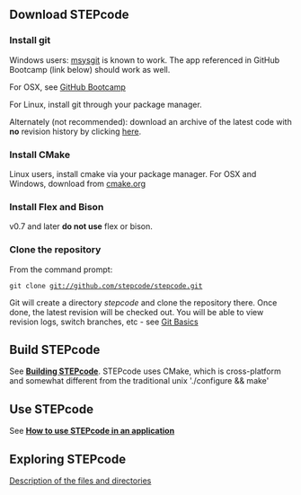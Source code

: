 == Download STEPcode ==
=== Install git ===
Windows users: [http://code.google.com/p/msysgit/ msysgit] is known to work. The app referenced in GitHub Bootcamp (link below) should work as well.

For OSX, see [https://help.github.com/articles/set-up-git GitHub Bootcamp]

For Linux, install git through your package manager.

Alternately (not recommended): download an archive of the latest code with '''no''' revision history by clicking [https://github.com/stepcode/stepcode/zipball/master here].
=== Install CMake ===
Linux users, install cmake via your package manager. For OSX and Windows, download from [http://cmake.org/cmake/resources/software.html cmake.org]

=== Install Flex and Bison ===
v0.7 and later '''do not use''' flex or bison.
=== Clone the repository ===
From the command prompt:
 git clone git://github.com/stepcode/stepcode.git
Git will create a directory ''stepcode'' and clone the repository there. Once done, the latest revision will be checked out. You will be able to view revision logs, switch branches, etc - see [http://git-scm.com/book/en/Getting-Started-Git-Basics Git Basics]
== Build STEPcode ==
See '''[[Building STEPcode]]'''. STEPcode uses CMake, which is cross-platform and somewhat different from the traditional unix './configure && make'

== Use STEPcode ==
See '''[[How to use STEPcode in an application]]'''

== Exploring STEPcode ==
[[Files and directories|Description of the files and directories]]